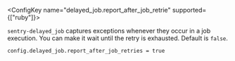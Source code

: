 <ConfigKey name="delayed_job.report_after_job_retrie" supported={["ruby"]}>

`sentry-delayed_job` captures exceptions whenever they occur in a job execution. You can make it wait until the retry is exhausted. Default is `false`.

```
config.delayed_job.report_after_job_retries = true
```

</ConfigKey>
